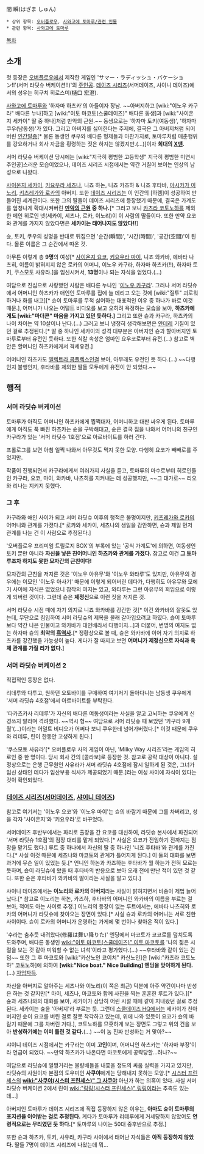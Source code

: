 間 瞬(はざま しゅん)

 * 상위 항목: [[오버플로우]], [[사와고에 토마루/관련 인물]]
 * 관련 항목: [[사와고에 토마루]]

[[목차]]

== 소개 ==
첫 등장은 [[오버플로우]]에서 제작한 게임인 'サマー・ラディッシュ・バケーション!!'(서머 라딧슈 버케이션!!)'의 [[주인공]]. [[데이즈 시리즈]](서머데이즈, 샤이니 데이즈)에서의 성우는 히구치 히로스미(樋口 宏澄).

[[사와고에 토마루]]와 '하자마 하츠카'의 아들이자 장남. ~~아버지하고 [wiki:"이노우 카구라" 배다른 누나]하고 [wiki:"이토 마코토(스쿨데이즈)" 배다른 동생]과 [wiki:"사이온지 세카이" 딸 중 하나]처럼 만악의 근원.~~ 동생으로는 '하자마 토키(여동생)', '하자마 쿠우(남동생)'가 있다. 그리고 아버지를 싫어한다는 주제에, 결국은 그 아버지처럼 되어버린 [[인간말종]][* 물론 동생인 쿠우와 배다른 형제들과 마찬가지로, 토마루처럼 매춘행위를 강요하거나 회사 자금을 횡령하는 짓은 하지는 않겠지만.(...)]이자 '''희대의 [[X맨]].'''

서머 라딧슈 버케이션 당시에는 [wiki:"지극히 평범한 고등학생" 지극히 평범한 미연시 주인공]스러운 모습이었으나, 데이즈 시리즈 시점에서는 약간 거칠어 보이는 인상의 남성으로 나왔다.

[[사이온지 세카이]], [[키요우라 세츠나]], 니죠 하논, 니죠 카즈하 & 니죠 후타바, [[아시카가 이노리]], [[키츠레가와 로카]]의 아버지. 또한 [[데이즈 시리즈]]는 이 인간의 [하렘]이 성공하여 만들어진 세계관이다. 또한 그의 딸들이 데이즈 시리즈에 등장했기 때문에, 결국은 가계도를 엄청나게 확대시켜버린 '''[[만악의 근원]] 중 하나.'''[* 그러고 보니 [[카츠라 코토노하]]를 제외한 메인 히로인 넷(세카이, 세츠나, 로카, 이노리)이 이 사람의 딸들이다. 또한 만약 요코와 관계를 가지지 않았다면은 '''세카이는 태어나지도 않았다!!''']

슌, 토키, 쿠우의 성명을 반대로 뒤집으면 '순간(瞬間)', '시간(時間)', '공간(空間)'이 된다. 몰론 이름은 그 순간에서 따온 것.

아무튼 이렇게 총 '''9명'''의 여성[* [[사이온지 요코]], [[키요우라 마이]], 니죠 와카바, 에바타 나츠히, 이름이 밝혀지지 않은 로카의 어머니, 이노우 카구라, 하자마 하츠카(!!), 하자마 토키, 쿠스모토 사유라.]을 임신시켜서, '''13명'''이나 되는 자식을 얻었다.(...)

여담으로 진심으로 사랑했던 사람은 배다른 누나인 '[[이노우 카구라]]'. 그러나 서머 라딧슈에서 어머니인 하츠카가 애인인 토마루를 집에 늘 데리고 오는 것에 [wiki:"질투" 괴로워하거나 화를 내고][* 슌이 토마루를 무척 싫어하는 대표적인 이유 중 하나가 바로 이것 때문.], 어머니가 나오는 어덜트 비디오를 보고 오히려 욕정하는 모습을 보아, '''하츠카에게도 [wiki:"마더콘" 마음을 가지고 있던 듯하다.]''' 그리고 또한 슌과 카구라, 하츠카의 나이 차이는 약 10살이나 난다.(...) 그러고 보니 냉정히 생각해보면은 [[얀데레]] 기질이 있던 걸로 추정된다.[* 딸 중 하나인 세카이의 성격 대부분은 아버지인 슌과 할아버지인 토마루로부터 유전인 듯하다. 또한 식칼 속성은 엄마인 요우코로부터 유전.(...) 참고로 벽안은 할머니인 하츠카에게서 격세유전.]

어머니인 하츠카도 [[엘렉트라 콤플렉스]]인걸 보아, 아무래도 유전인 듯 하다.(...) ~~다행인지 불행인지, 후타바를 제외한 딸들 모두에게 유전이 안 되었다.~~

== 행적 ==

=== 서머 라딧슈 버케이션 ===
토마루가 아직도 어머니인 하츠카에게 찝쩍대자, 어머니하고 대판 싸우게 된다. 토마루에게 아직도 푹 빠진 하츠카는 슌을 구박해대고, 슌은 결국 집을 나와서 어머니의 친구인 카구라가 있는 '서머 라딧슈 1호점'으로 아르바이트를 하러 간다.

프롤로그를 보면 아침 일찍 나와서 아무것도 먹지 못한 모양. 다행히 요코가 빼빼로를 주었지만.

작품이 진행되면서 카구라에게서 여러가지 사실을 듣고, 토마루의 마수로부터 히로인들인 카구라, 요코, 마이, 와카바, 나츠히를 지켜내는 데 성공했지만, ~~그 대가로~~ 리오와 리나는 지키지 못했다.

=== 그 후 ===
카구라와 애인 사이가 되고 서머 라딧슈 이후의 행적은 불명이지만, [[키츠레가와 로카]]의 어머니와 관계를 가졌다.[* 로카와 세카이, 세츠나의 생일을 감안하면, 슌과 제일 먼저 관계를 나눈 건 이 사람으로 추정된다.]

'오버플로우 프리미엄 트릴로지 BOX'의 부록에 있는 '공식 가계도'에 의하면, 여동생인 토키 뿐만 아니라 '''자신을 낳은 친어머니인 하츠카와 관계를 가졌다.''' 참고로 이건 '''그 토마루조차 하지도 못한 모자간의 근친이다!'''

모자간의 근친을 저지른 것은 '이노우 아유무'와 '이노우 와타루'도 있지만, 아유무의 경우에는 이모인 '이노우 아사기' 때문에 이렇게 되어버린 데다가, 다행히도 아유무와 모에기 사이에 자식은 없었으니 참작의 여지는 있고, 와타루는 그런 아유무의 꾀임으로 이렇게 되버린 것이다. 그런데 슌은 '''제정신'''으로 이런 짓을 저지른 것.

서머 라딧슈 시점 때에 자기 의지로 니죠 와카바를 강간한 것[* 이건 와카바의 잘못도 있는데, 무단으로 침입하여 서머 라딧슈의 제복을 몰래 갈아입으려고 하였다. 슌이 토마루보다 약간 나은 인물이고 와카바가 대인배라서 다행이지...]과 더붙어, 변명의 여지도 없는 하자마 슌의 '''최악의 [[흑역사]].'''[* 정황상으로 볼 때, 슌은 와카바에 이어 자기 의지로 하츠카를 강간했을 가능성이 높다. 게다가 잘 따지고 보면 '''어머니가 제정신으로 자식과 육체 관계를 가질 리가 없다.''']

=== 서머 라딧슈 버케이션 2 ===
직접적인 등장은 없다.

리데루와 다투고, 원하던 오토바이를 구매하여 여기저기 돌아다니는 남동생 쿠우에게 '서머 라딧슈 4호점'에서 아르바이트를 부탁한다.

'타카츠카사 리데루'가 자신의 배다른 여동생이라는 사실을 알고 고뇌하는 쿠우에게 신경쓰지 말라며 격려했다. ~~역시 형~~ 여담으로 서머 라딧슈 때 보았던 '카구라 9개월'(...)이라는 어덜트 비디오가 어쩌다 보니 쿠우한테 넘어가버렸다.[* 이것 때문에 쿠우와 리데루, 린이 한동안 고생하게 된다.]

'쿠스모토 사유라'[* 오버플로우 사의 게임이 아닌, 'Milky Way 시리즈'라는 게임의 히로인 중 한 명이다. 당시 회사 간의 [콜라보]로 등장한 것. 참고로 공략 대상이 아니다. 설정상으로는 은행 근무원인 사유라가 서머 라딧슈 4호점에 잠시 일하게 된 것은, 그녀가 임신 상태인 데다가 임산부용 식사가 제공되었기 때문.]라는 여성 사이에 자식이 있다는 것이 확인되었다.

=== [[데이즈 시리즈]]([[서머데이즈]], [[샤이니 데이즈]]) ===
참고로 여기서는 '이노우 요코'와 '이노우 마이'는 슌의 바람기 때문에 그를 차버리고, 성을 각자 '사이온지'와 '키요우라'로 바꾸었다.

서머데이즈 후반부에서는 파리로 출장을 간 요코를 대신하여, 라딧슈 본사에서 파견되어 '서머 라딧슈 1호점'의 점장 대리를 맡게 되었다.[* 사실은 요코가 전임하기 전까지는 점장을 맡기도 했다.] 루트 중 하나에서 자신의 딸 중 하나인 '니죠 후타바'와 관계를 가진다.[* 사실 이것 때문에 세츠나와 마코토의 관계가 틀어지게 된다.] 이 둘의 대화를 보면 과거에 무슨 일이 있었는 듯.[* 언니인 하논과 카즈하는 후타바가 뭘 하는가 전혀 모르는 듯하며, 슌이 라딧슈에 왔을 때 후타바의 반응으로 보아 오래 전에 만난 적이 있던 것 같다. 또한 슌은 후타바가 와카바의 딸이라는 사실을 알고 있다.]

샤이니 데이즈에서는 '''이노리와 로카의 아버지'''라는 사실이 밝혀지면서 비중이 제법 늘어났다.[* 참고로 이노리는 하논, 카즈하, 후타바의 어머니인 와카바의 이름을 부르는 걸 보아, 적어도 아는 사이로 추정.] 이노리의 등장이 없는 루트에서는, 에바타 나츠히와 로카의 어머니가 라딧슈에 찾아오는 장면이 있다.[* 사실 슌과 로카의 어머니는 서로 친한 사이이다. 슌이 로카의 어머니가 운영하는 가게에 몇 번이나 찾아온 적이 있다.]

'수라는 춤추듯 내려왔다(修羅は舞い降りた)' 엔딩에서 마코토가 코코로를 덮치도록 도와주며, 배다른 동생인 [[wiki:"이토 마코토(스쿨데이즈)" 이토 마코토]]를 '나의 젊은 시절을 보는 것 같아 미워할 수 없는 녀석'이라고 평가했다.(...) ~~후타바와 같이 있는 건 덤~~ 또한 그 후 마코토와 [wiki:"카산노인 쿄이치" 카산노인]은 [wiki:"카츠라 코토노하" 코토노하]에 의하여 '''[wiki:"Nice boat." Nice Building] 엔딩을 맞이하게 된다.'''(...) [[자업자득]].

자신을 아버지로 알아주는 세츠나와 이노리(이 쪽은 최근) 덕분에 아주 약간이나마 반성은 하는 것 같지만[* 마이, 세츠나, 마코토와 함께 사진을 찍는 훈훈한 루트가 있다.][* 슌과 세츠나와의 대화를 보아, 세카이가 상당히 어린 시절 때에 같이 지내왔던 걸로 추정된다. 세카이는 슌을 '아버지'라 부르는 듯. 그런데 [[스쿨데이즈 HQ]]에서는 세카이가 친아버지인 슌이 요코를 버린 걸로 잘못 착각하고 있는데, 위에 나와 있듯이 요코가 슌의 바람기 때문에 그를 차버린 거다.], 코토노하를 므흣하게 보는 장면도 그렇고 위의 건을 보아 '''반성하기에는 이미 틀린 것 같다.'''(...) ~~이 놈 진짜 반성하는 거 맞아?~~

샤이니 데이즈 시점에서는 카구라는 이미 '''고인'''이며, 어머니인 하츠카는 '하자마 부장'이라 언급이 되었다. ~~만약 하츠카가 나온다면 마코토에게 공략당할...려나?~~

여담으로 라딧슈에 얼쩡거리는 불량배들을 내쫓을 정도의 싸움 실력을 가지고 있지만, 라딧슈의 사원이자 본점의 도우미인 '''사쿠야'''에게는 당해내지 못하는 모양.[* [[시스터 프린세스]]의 '''[[wiki:"사쿠야(시스터 프린세스)" 그 사쿠야]]''' 아닌가 하는 의혹이 있다. 사실 서머 라딧슈 버케이션 2에서 린이 [[wiki:"링링(시스터 프린세스)" 링링]]이라는 추측도 있는데...]

아버지인 토마루가 데이즈 시리즈에 직접 등장하지 않은 이유는, '''아마도 슌이 토마루의 포지션을 이어받는 걸로 추정된다.''' 게다가 토마루가 리데루에게 거세당하지 않았어도 '''연령적으로는 무리였던 듯 하다.'''[* 토마루의 나이는 50대 중후반으로 추정.]

또한 슌과 하츠카, 토키, 사유라, 카구라 사이에서 태어난 자식들은 '''아직 등장하지 않았다.''' 딸들 7명이 데이즈 시리즈에 나왔는데 뭐...
